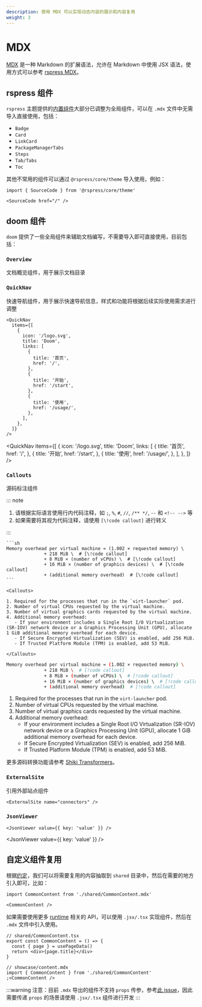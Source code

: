 ```yaml
---
description: 使用 MDX 可以实现动态内容的展示和内容复用
weight: 3
---
```


# MDX

[MDX](https://mdxjs.com/) 是一种 Markdown 的扩展语法，允许在 Markdown 中使用 JSX 语法，使用方式可以参考 [rspress MDX](https://rspress.dev/zh/guide/basic/use-mdx)。

## rspress 组件

`rspress` 主题提供的[内置组件](https://rspress.dev/zh/guide/default-theme/components)大部分已调整为全局组件，可以在 `.mdx` 文件中无需导入直接使用，包括：

- `Badge`
- `Card`
- `LinkCard`
- `PackageManagerTabs`
- `Steps`
- `Tab/Tabs`
- `Toc`

其他不常用的组件可以通过 `@rspress/core/theme` 导入使用，例如：

```mdx title="preview.mdx"
import { SourceCode } from '@rspress/core/theme'

<SourceCode href="/" />
```

## doom 组件

`doom` 提供了一些全局组件来辅助文档编写，不需要导入即可直接使用，目前包括：

### `Overview`

文档概览组件，用于展示文档目录

### `QuickNav`

快速导航组件，用于展示快速导航信息，样式和功能将根据后续实际使用需求进行调整

```mdx title="quick-nav.mdx"
<QuickNav
  items={[
    {
      icon: '/logo.svg',
      title: 'Doom',
      links: [
        {
          title: '首页',
          href: '/',
        },
        {
          title: '开始',
          href: '/start',
        },
        {
          title: '使用',
          href: '/usage/',
        },
      ],
    },
  ]}
/>
```

<QuickNav
  items={[
    {
      icon: '/logo.svg',
      title: 'Doom',
      links: [
        {
          title: '首页',
          href: '/',
        },
        {
          title: '开始',
          href: '/start',
        },
        {
          title: '使用',
          href: '/usage/',
        },
      ],
    },
  ]}
/>

### `Callouts`

源码标注组件

::: note

1. 请根据实际语言使用行内代码注释，如 `;`, `%`, `#`, `//`, `/** */`, `--` 和 `<!-- -->` 等
2. 如果需要将其视为代码注释，请使用 `[\!code callout]` 进行转义

:::

````mdx
```sh
Memory overhead per virtual machine ≈ (1.002 × requested memory) \
              + 218 MiB \  # [\!code callout]
              + 8 MiB × (number of vCPUs) \  # [\!code callout]
              + 16 MiB × (number of graphics devices) \  # [\!code callout]
              + (additional memory overhead)  # [\!code callout]
```

<Callouts>

1. Required for the processes that run in the `virt-launcher` pod.
2. Number of virtual CPUs requested by the virtual machine.
3. Number of virtual graphics cards requested by the virtual machine.
4. Additional memory overhead:
   - If your environment includes a Single Root I/O Virtualization (SR-IOV) network device or a Graphics Processing Unit (GPU), allocate 1 GiB additional memory overhead for each device.
   - If Secure Encrypted Virtualization (SEV) is enabled, add 256 MiB.
   - If Trusted Platform Module (TPM) is enabled, add 53 MiB.

</Callouts>
````

```sh
Memory overhead per virtual machine ≈ (1.002 × requested memory) \
              + 218 MiB \  # [!code callout]
              + 8 MiB × (number of vCPUs) \  # [!code callout]
              + 16 MiB × (number of graphics devices) \  # [!code callout]
              + (additional memory overhead)  # [!code callout]
```

<Callouts>

1. Required for the processes that run in the `virt-launcher` pod.
2. Number of virtual CPUs requested by the virtual machine.
3. Number of virtual graphics cards requested by the virtual machine.
4. Additional memory overhead:
   - If your environment includes a Single Root I/O Virtualization (SR-IOV) network device or a Graphics Processing Unit (GPU), allocate 1 GiB additional memory overhead for each device.
   - If Secure Encrypted Virtualization (SEV) is enabled, add 256 MiB.
   - If Trusted Platform Module (TPM) is enabled, add 53 MiB.

</Callouts>

更多源码转换功能请参考 [Shiki Transformers](https://shiki.style/packages/transformers#transformers)。

### `ExternalSite`

引用外部站点组件

```mdx
<ExternalSite name="connectors" />
```

<ExternalSite name="connectors" />

### `JsonViewer`

```mdx
<JsonViewer value={{ key: 'value' }} />
```

<JsonViewer value={{ key: 'value' }} />

## 自定义组件复用

根据[约定](./convention)，我们可以将需要复用的内容抽取到 `shared` 目录中，然后在需要的地方引入即可，比如：

```mdx
import CommonContent from './shared/CommonContent.mdx'

<CommonContent />
```

如果需要使用更多 [runtime](https://rspress.dev/zh/api/client-api/api-runtime) 相关的 API，可以使用 `.jsx/.tsx` 实现组件，然后在 `.mdx` 文件中引入使用。

```tsx
// shared/CommonContent.tsx
export const CommonContent = () => {
  const { page } = usePageData()
  return <div>{page.title}</div>
}

// showcase/content.mdx
import { CommonContent } from './shared/CommonContent'
;<CommonContent />
```

:::warning
注意：目前 `.mdx` 导出的组件不支持 `props` 传参，参考[此 issue](https://github.com/web-infra-dev/rspress/issues/1555)，因此需要传递 `props` 的场景请使用 `.jsx/.tsx` 组件进行开发
:::
